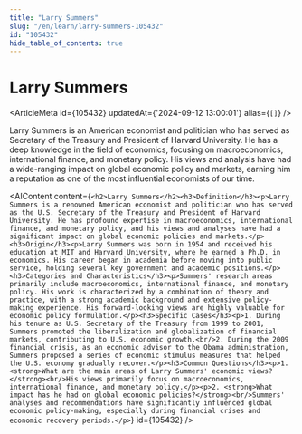 ```yaml
---
title: "Larry Summers"
slug: "/en/learn/larry-summers-105432"
id: "105432"
hide_table_of_contents: true
---
```



# Larry Summers

<ArticleMeta id={105432} updatedAt={'2024-09-12 13:00:01'} alias={`[]`} />
<div className='border-solid border-b border-t-0 my-4 border-[var(--ifm-color-gray-300)]' />

Larry Summers is an American economist and politician who has served as Secretary of the Treasury and President of Harvard University. He has a deep knowledge in the field of economics, focusing on macroeconomics, international finance, and monetary policy. His views and analysis have had a wide-ranging impact on global economic policy and markets, earning him a reputation as one of the most influential economists of our time.

<AIContent content={`<h2>Larry Summers</h2><h3>Definition</h3><p>Larry Summers is a renowned American economist and politician who has served as the U.S. Secretary of the Treasury and President of Harvard University. He has profound expertise in macroeconomics, international finance, and monetary policy, and his views and analyses have had a significant impact on global economic policies and markets.</p><h3>Origin</h3><p>Larry Summers was born in 1954 and received his education at MIT and Harvard University, where he earned a Ph.D. in economics. His career began in academia before moving into public service, holding several key government and academic positions.</p><h3>Categories and Characteristics</h3><p>Summers' research areas primarily include macroeconomics, international finance, and monetary policy. His work is characterized by a combination of theory and practice, with a strong academic background and extensive policy-making experience. His forward-looking views are highly valuable for economic policy formulation.</p><h3>Specific Cases</h3><p>1. During his tenure as U.S. Secretary of the Treasury from 1999 to 2001, Summers promoted the liberalization and globalization of financial markets, contributing to U.S. economic growth.<br/>2. During the 2009 financial crisis, as an economic advisor to the Obama administration, Summers proposed a series of economic stimulus measures that helped the U.S. economy gradually recover.</p><h3>Common Questions</h3><p>1. <strong>What are the main areas of Larry Summers' economic views?</strong><br/>His views primarily focus on macroeconomics, international finance, and monetary policy.</p><p>2. <strong>What impact has he had on global economic policies?</strong><br/>Summers' analyses and recommendations have significantly influenced global economic policy-making, especially during financial crises and economic recovery periods.</p>`} id={105432} />
